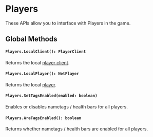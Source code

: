 
# Players

These APIs allow you to interface with Players in the game.

## Global Methods

<Players />

#### `Players.LocalClient(): PlayerClient`

Returns the local [player client](/client-api/playerclient).

#### `Players.LocalPlayer(): NetPlayer`

Returns the local [player](/client-api/netplayer).


#### `Players.SetTagsEnabled(enabled: boolean)`

Enables or disables nametags / health bars for all players.


#### `Players.AreTagsEnabled(): boolean`

Returns whether nametags / health bars are enabled for all players.
